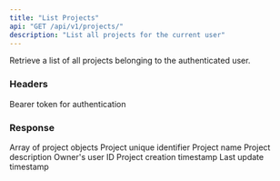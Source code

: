 ```yaml
---
title: "List Projects"
api: "GET /api/v1/projects/"
description: "List all projects for the current user"
---
```


Retrieve a list of all projects belonging to the authenticated user.

### Headers

<ParamField header="Authorization" type="string" required>
  Bearer token for authentication
</ParamField>

### Response

<ResponseField name="projects" type="array">
  Array of project objects
  <Expandable title="Project Object">
    <ResponseField name="id" type="string">
      Project unique identifier
    </ResponseField>
    <ResponseField name="name" type="string">
      Project name
    </ResponseField>
    <ResponseField name="description" type="string">
      Project description
    </ResponseField>
    <ResponseField name="user_id" type="string">
      Owner's user ID
    </ResponseField>
    <ResponseField name="created_at" type="string">
      Project creation timestamp
    </ResponseField>
    <ResponseField name="updated_at" type="string">
      Last update timestamp
    </ResponseField>
  </Expandable>
</ResponseField>

